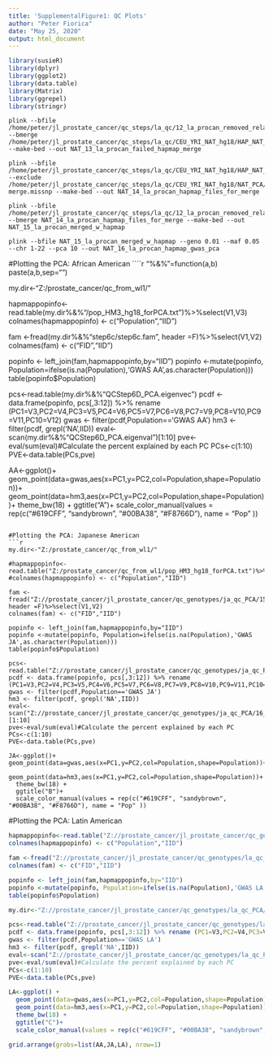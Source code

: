 ---
title: 'SupplementalFigure1: QC Plots'
author: "Peter Fiorica"
date: "May 25, 2020"
output: html_document
---

```{r}
library(susieR)
library(dplyr)
library(ggplot2)
library(data.table)
library(Matrix)
library(ggrepel)
library(stringr)
```

```
plink --bfile /home/peter/jl_prostate_cancer/qc_steps/la_qc/12_la_procan_removed_related --bmerge /home/peter/jl_prostate_cancer/qc_steps/la_qc/CEU_YRI_NAT_hg18/HAP_NAT_CEU_YRI --make-bed --out NAT_13_la_procan_failed_hapmap_merge
```

```
plink --bfile /home/peter/jl_prostate_cancer/qc_steps/la_qc/CEU_YRI_NAT_hg18/HAP_NAT_CEU_YRI --exclude /home/peter/jl_prostate_cancer/qc_steps/la_qc/CEU_YRI_NAT_hg18/NAT_PCA/NAT_13_la_procan_failed_hapmap_merge-merge.missnp --make-bed --out NAT_14_la_procan_hapmap_files_for_merge
```


```
plink --bfile /home/peter/jl_prostate_cancer/qc_steps/la_qc/12_la_procan_removed_related --bmerge NAT_14_la_procan_hapmap_files_for_merge --make-bed --out NAT_15_la_procan_merged_w_hapmap
```


```
plink --bfile NAT_15_la_procan_merged_w_hapmap --geno 0.01 --maf 0.05 --chr 1-22 --pca 10 --out NAT_16_la_procan_hapmap_gwas_pca
```

#Plotting the PCA: African American
````{r}
"%&%"=function(a,b) paste(a,b,sep="")

my.dir<-"Z:/prostate_cancer/qc_from_wl1/"

hapmappopinfo<-read.table(my.dir%&%"/pop_HM3_hg18_forPCA.txt")%>%select(V1,V3)
colnames(hapmappopinfo) <- c("Population","IID")

fam <-fread(my.dir%&%"step6c/step6c.fam", header =F)%>%select(V1,V2)
colnames(fam) <- c("FID","IID")

popinfo <- left_join(fam,hapmappopinfo,by="IID")
popinfo <-mutate(popinfo, Population=ifelse(is.na(Population),'GWAS AA',as.character(Population)))
table(popinfo$Population)

pcs<-read.table(my.dir%&%"QCStep6D_PCA.eigenvec")
pcdf <- data.frame(popinfo, pcs[,3:12]) %>% rename (PC1=V3,PC2=V4,PC3=V5,PC4=V6,PC5=V7,PC6=V8,PC7=V9,PC8=V10,PC9=V11,PC10=V12)
gwas <- filter(pcdf,Population=='GWAS AA')
hm3 <- filter(pcdf, grepl('NA',IID))
eval<-scan(my.dir%&%"QCStep6D_PCA.eigenval")[1:10]
pve<-eval/sum(eval)#Calculate the percent explained by each PC
PCs<-c(1:10)
PVE<-data.table(PCs,pve)

AA<-ggplot()+ geom_point(data=gwas,aes(x=PC1,y=PC2,col=Population,shape=Population))+
  geom_point(data=hm3,aes(x=PC1,y=PC2,col=Population,shape=Population))+
  theme_bw(18) +
  ggtitle("A")+
  scale_color_manual(values = rep(c("#619CFF", "sandybrown", "#00BA38", "#F8766D"), name = "Pop" ))
```

#Plotting the PCA: Japanese American
```{r}
my.dir<-"Z:/prostate_cancer/qc_from_wl1/"

#hapmappopinfo<-read.table("Z:/prostate_cancer/qc_from_wl1/pop_HM3_hg18_forPCA.txt")%>%select(V1,V3)
#colnames(hapmappopinfo) <- c("Population","IID")

fam <-fread("Z://prostate_cancer/jl_prostate_cancer/qc_genotypes/ja_qc_PCA/15_jl_procan_merged_w_hapmap.fam", header =F)%>%select(V1,V2)
colnames(fam) <- c("FID","IID")

popinfo <- left_join(fam,hapmappopinfo,by="IID")
popinfo <-mutate(popinfo, Population=ifelse(is.na(Population),'GWAS JA',as.character(Population)))
table(popinfo$Population)

pcs<-read.table("Z://prostate_cancer/jl_prostate_cancer/qc_genotypes/ja_qc_PCA/16_jl_procan_hapmap_gwas_pca.eigenvec")
pcdf <- data.frame(popinfo, pcs[,3:12]) %>% rename (PC1=V3,PC2=V4,PC3=V5,PC4=V6,PC5=V7,PC6=V8,PC7=V9,PC8=V10,PC9=V11,PC10=V12)
gwas <- filter(pcdf,Population=='GWAS JA')
hm3 <- filter(pcdf, grepl('NA',IID))
eval<-scan("Z://prostate_cancer/jl_prostate_cancer/qc_genotypes/ja_qc_PCA/16_jl_procan_hapmap_gwas_pca.eigenval")[1:10]
pve<-eval/sum(eval)#Calculate the percent explained by each PC
PCs<-c(1:10)
PVE<-data.table(PCs,pve)

JA<-ggplot()+ geom_point(data=gwas,aes(x=PC1,y=PC2,col=Population,shape=Population))+
  geom_point(data=hm3,aes(x=PC1,y=PC2,col=Population,shape=Population))+
  theme_bw(18) +
  ggtitle("B")+
  scale_color_manual(values = rep(c("#619CFF", "sandybrown", "#00BA38", "#F8766D"), name = "Pop" ))
```


#Plotting the PCA: Latin American
```{r}
hapmappopinfo<-read.table("Z://prostate_cancer/jl_prostate_cancer/qc_genotypes/la_qc_PCA/CEU_YRI_NAT_hg18/pop_HM3_hg18_forPCA.txt")%>%select(V1,V3)
colnames(hapmappopinfo) <- c("Population","IID")

fam <-fread("Z://prostate_cancer/jl_prostate_cancer/qc_genotypes/la_qc_PCA/CEU_YRI_NAT_hg18/NAT_15_la_procan_merged_w_hapmap.fam", header =F)%>%select(V1,V2)
colnames(fam) <- c("FID","IID")

popinfo <- left_join(fam,hapmappopinfo,by="IID")
popinfo <-mutate(popinfo, Population=ifelse(is.na(Population),'GWAS LA',as.character(Population)))
table(popinfo$Population)

my.dir<-"Z://prostate_cancer/jl_prostate_cancer/qc_genotypes/la_qc_PCA/CEU_YRI_NAT_hg18/"

pcs<-read.table("Z://prostate_cancer/jl_prostate_cancer/qc_genotypes/la_qc_PCA/CEU_YRI_NAT_hg18/NAT_16_la_procan_hapmap_gwas_pca.eigenvec")
pcdf <- data.frame(popinfo, pcs[,3:12]) %>% rename (PC1=V3,PC2=V4,PC3=V5,PC4=V6,PC5=V7,PC6=V8,PC7=V9,PC8=V10,PC9=V11,PC10=V12)
gwas <- filter(pcdf,Population=='GWAS LA')
hm3 <- filter(pcdf, grepl('NA',IID))
eval<-scan("Z://prostate_cancer/jl_prostate_cancer/qc_genotypes/la_qc_PCA/CEU_YRI_NAT_hg18/NAT_16_la_procan_hapmap_gwas_pca.eigenval")[1:10]
pve<-eval/sum(eval)#Calculate the percent explained by each PC
PCs<-c(1:10)
PVE<-data.table(PCs,pve)

LA<-ggplot() +
  geom_point(data=gwas,aes(x=PC1,y=PC2,col=Population,shape=Population))+
  geom_point(data=hm3,aes(x=PC1,y=PC2,col=Population,shape=Population))+
  theme_bw(18) +
  ggtitle("C")+
  scale_color_manual(values = rep(c("#619CFF", "#00BA38", "sandybrown", "#F8766D"), name = "Pop" ))
```


```{r}
grid.arrange(grobs=list(AA,JA,LA), nrow=1)
```